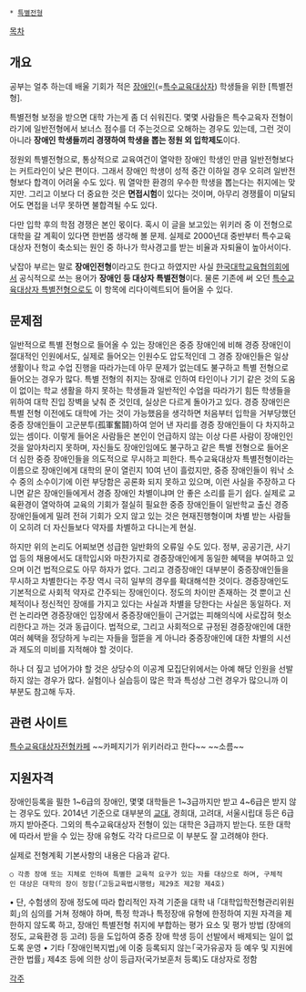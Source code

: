  * [[특별전형]]

[[목차]]
== 개요 ==
공부는 얼추 하는데 배울 기회가 적은 [[장애인]](=[[특수교육대상자]]) 학생들을 위한 [특별전형]. 

특별전형 보정을 받으면 대학 가는게 좀 더 쉬워진다. 몇몇 사람들은 특수교육자 전형이라기에 일반전형에서 보너스 점수를 더 주는것으로 오해하는 경우도 있는데, 그런 것이 아니라 '''장애인 학생들끼리 경쟁하여 학생을 뽑는 정원 외 입학제도'''이다.

정원외 특별전형으로, 통상적으로 교육여건이 열악한 장애인 학생인 만큼 일반전형보다는 커트라인이 낮은 편이다. 그래서 장애인 학생이 성적 중간 이하일 경우 오히려 일반전형보다 합격이 어려울 수도 있다. 뭐 열악한 환경의 우수한 학생을 뽑는다는 취지에는 맞지만. 그리고 이보다 더 중요한 것은  '''면접시험'''이 있다는 것이며, 아무리 경쟁률이 미달되어도 면접을 너무 못하면 불합격될 수도 있다.

다만 입학 후의 학점 경쟁은 본인 몫이다. 혹시 이 글을 보고있는 위키러 중 이 전형으로 대학을 갈 계획이 있다면 한번쯤 생각해 볼 문제. 실제로 2000년대 중반부터 특수교육대상자 전형이 축소되는 원인 중 하나가 학사경고를 받는 비율과 자퇴율이 높아서이다.  

낮잡아 부르는 말로 '''장애인전형'''이라고도 한다고 하였지만 사실 [[한국대학교육협의회]]에서 공식적으로 쓰는 용어가 '''장애인 등 대상자 특별전형'''이다. 물론 기존에 써 오던 [[특수교육대상자 특별전형]]으로도 이 항목에 리다이렉트되어 들어올 수 있다.

== 문제점 ==
일반적으로 특별 전형으로 들어올 수 있는 장애인은 중증 장애인에 비해 경증 장애인이 절대적인 인원에서도, 실제로 들어오는 인원수도 압도적인데 그 경증 장애인들은 일상 생활이나 학교 수업 진행을 따라가는데 아무 문제가 없는데도 불구하고 특별 전형으로 들어오는 경우가 많다. 특별 전형의 취지는 장애로 인하여 타인이나 기기 같은 것의 도움이 없이는 학교 생활을 하지 못하는 학생들과 일반적인 수업을 따라가기 힘든 학생들을 위하여 대학 진입 장벽을 낮춰 준 것인데, 실상은 다르게 돌아가고 있다. 경증 장애인은 특별 전형 이전에도 대학에 가는 것이 가능했음을 생각하면 처음부터 입학을 거부당했던 중증 장애인들이 고군분투(孤軍奮鬪)하여 얻어 낸 자리를 경증 장애인들이 다 차지하고 있는 셈이다. 이렇게 들어온 사람들은 본인이 언급하지 않는 이상 다른 사람이 장애인인 것을 알아차리지 못하며, 자신들도 장애인임에도 불구하고 같은 특별 전형으로 들어온 더 심한 중증 장애인들을 의도적으로 무시하고 피한다. 특수교육대상자 특별전형이라는 이름으로 장애인에게 대학의 문이 열린지 10여 년이 흘렀지만, 중증 장애인들이 워낙 소수 중의 소수이기에 이런 부당함은 공론화 되지 못하고 있으며, 이런 사실을 주장하고 다니면 같은 장애인들에게서 경증 장애인 차별이냐며 안 좋은 소리를 듣기 쉽다. 실제로 교육환경이 열악하여 교육의 기회가 절실히 필요한 중증 장애인들이 일반학교 출신 경증 장애인들에게 밀려 전혀 기회가 오지 않고 있는 것은 현재진행형이며 차별 받는 사람들이 오히려 더 자신들보다 약자를 차별하고 다니는게 현실.

하지만 위의 논리도 어찌보면 성급한 일반화의 오류일 수도 있다. 정부, 공공기관, 사기업 등의 채용에서도 대학입시와 마찬가지로 경증장애인에게 동일한 혜택을 부여하고 있으며 이건 법적으로도 아무 하자가 없다. 그리고 경증장애인 대부분이 중증장애인들을 무시하고 차별한다는 주장 역시 극히 일부의 경우를 확대해석한 것이다. 경증장애인도 기본적으로 사회적 약자로 간주되는 장애인이다. 정도의 차이만 존재하는 것 뿐이고 신체적이나 정신적인 장애를 가지고 있다는 사실과 차별을 당한다는 사실은 동일하다. 저런 논리라면 경증장애인 입장에서 중증장애인들이 근거없는 피해의식에 사로잡혀 헛소리한다고 까는 것과 동급이다. 법적으로, 그리고 사회적으로 규정된 경증장애인에 대한 여러 혜택을 정당하게 누리는 자들을 헐뜯을 게 아니라 중증장애인에 대한 차별의 시선과 제도의 미비를 지적해야 할 것이다.


하나 더 짚고 넘어가야 할 것은 상당수의 이공계 모집단위에서는 아예 해당 인원을 선발하지 않는 경우가 많다. 실험이나 실습등이 많은 학과 특성상 그런 경우가 많으니까 이 부분도 참고해 두자.

== 관련 사이트 ==
[http://cafe.naver.com/tgdnet 특수교육대상자전형카페] 
~~카페지기가 위키러라고 한다~~ ~~소름~~
== 지원자격 ==
장애인등록을 필한 1~6급의 장애인, 몇몇 대학들은 1~3급까지만 받고 4~6급은 받지 않는 경우도 있다. 2014년 기준으로 대부분의 [[교대]], 경희대, 고려대, 서울시립대 등은 6급까지 받아준다. 그외의 특수교육대상자 전형이 있는 대학은 3급까지 받는다. 또한 대학에 따라서 받을 수 있는 장애 유형도 각각 다르므로 이 부분도 잘 고려해야 한다.

실제로 전형계획 기본사항의 내용은 다음과 같다.

 ○ 각종 장애 또는 지체로 인하여 특별한 교육적 요구가 있는 자를 대상으로 하며, 구체적인 대상은 대학의 장이 정함(｢고등교육법시행령｣ 제29조 제2항 제4호)
• 단, 수험생의 장애 정도에 따라 합리적인 자격 기준을 대학 내 ｢대학입학전형관리위원회｣의 심의를 거쳐 정해야 하며, 특정 학과나 특정장애 유형에 한정하여 지원 자격을 제한하지 않도록 하고, 장애인 특별전형 취지에 부합하는 평가 요소 및 평가 방법
(장애의 정도, 교육환경 등 고려) 등을 도입하여 중증 장애 학생 등이 선발에서 배제되는 일이 없도록 운영
• 기타 ｢장애인복지법｣에 이중 등록되지 않는｢국가유공자 등 예우 및 지원에 관한 법률｣ 제4조 등에 의한 상이 등급자(국가보훈처 등록)도 대상자로 정함 

[[각주]]
